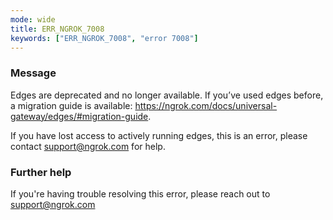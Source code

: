 ```yaml
---
mode: wide
title: ERR_NGROK_7008
keywords: ["ERR_NGROK_7008", "error 7008"]
---
```



### Message

Edges are deprecated and no longer available.
If you’ve used edges before, a migration guide is available: https://ngrok.com/docs/universal-gateway/edges/#migration-guide.

If you have lost access to actively running edges, this is an error, please contact support@ngrok.com for help.

<ErrorDetails />

### Further help

If you're having trouble resolving this error, please reach out to [support@ngrok.com](mailto:support@ngrok.com?subject=Help%20with%20ERR_NGROK_7008)
